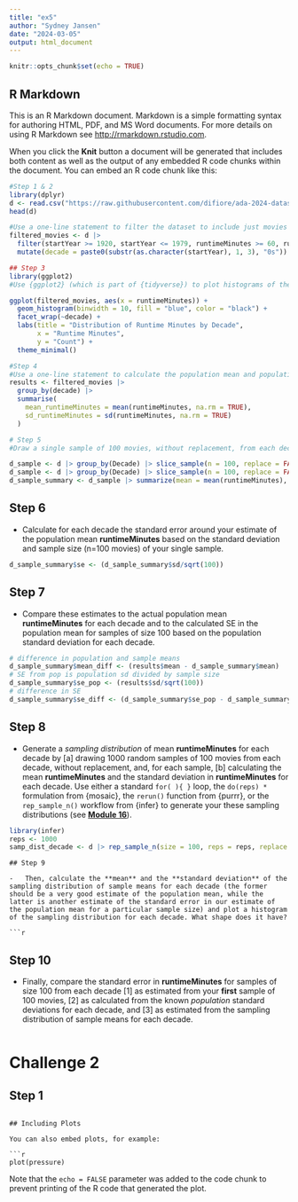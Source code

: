 ```yaml
---
title: "ex5"
author: "Sydney Jansen"
date: "2024-03-05"
output: html_document
---
```


```r
knitr::opts_chunk$set(echo = TRUE)
```

## R Markdown

This is an R Markdown document. Markdown is a simple formatting syntax for authoring HTML, PDF, and MS Word documents. For more details on using R Markdown see <http://rmarkdown.rstudio.com>.

When you click the **Knit** button a document will be generated that includes both content as well as the output of any embedded R code chunks within the document. You can embed an R code chunk like this:

```r
#Step 1 & 2
library(dplyr)
d <- read.csv("https://raw.githubusercontent.com/difiore/ada-2024-datasets/main/IMDB-movies.csv", header = TRUE, stringsAsFactors = FALSE)
head(d)

#Use a one-line statement to filter the dataset to include just movies from 1920 to 1979 and movies that are between 1 and 3 hours long (runtimeMinutes >= 60 and runtimeMinutes <= 180), and add a new column that codes the startYear into a new variable, decade (“20s”, “30s”, …“70s”). If you do this correctly, there should be 5651 movies remaining in the dataset.
filtered_movies <- d |>
  filter(startYear >= 1920, startYear <= 1979, runtimeMinutes >= 60, runtimeMinutes <=   180) |>
  mutate(decade = paste0(substr(as.character(startYear), 1, 3), "0s"))
```

```r
## Step 3
library(ggplot2)
#Use {ggplot2} (which is part of {tidyverse}) to plot histograms of the distribution of runtimeMinutes for each decade.

ggplot(filtered_movies, aes(x = runtimeMinutes)) +
  geom_histogram(binwidth = 10, fill = "blue", color = "black") + 
  facet_wrap(~decade) +
  labs(title = "Distribution of Runtime Minutes by Decade",
       x = "Runtime Minutes",
       y = "Count") +
  theme_minimal()

#Step 4
#Use a one-line statement to calculate the population mean and population standard deviation in runtimeMinutes for each decade and save the results in a new dataframe called results.
results <- filtered_movies |>
  group_by(decade) |>
  summarise(
    mean_runtimeMinutes = mean(runtimeMinutes, na.rm = TRUE),
    sd_runtimeMinutes = sd(runtimeMinutes, na.rm = TRUE)
  )

# Step 5
#Draw a single sample of 100 movies, without replacement, from each decade and calculate the single sample mean and single sample standard deviation in runtimeMinutes for each decades. Recall that your single sample mean for each decade is an estimate of the population mean for each decade.

d_sample <- d |> group_by(Decade) |> slice_sample(n = 100, replace = FALSE) |> summarize(mean = mean(runtimeMinutes), sd = sd(runtimeMinutes))
d_sample <- d |> group_by(Decade) |> slice_sample(n = 100, replace = FALSE) 
d_sample_summary <- d_sample |> summarize(mean = mean(runtimeMinutes), sd = sd(runtimeMinutes))
```

## Step 6

-   Calculate for each decade the standard error around your estimate of the population mean **runtimeMinutes** based on the standard deviation and sample size (n=100 movies) of your single sample.

```r
d_sample_summary$se <- (d_sample_summary$sd/sqrt(100))
```

## Step 7

-   Compare these estimates to the actual population mean **runtimeMinutes** for each decade and to the calculated SE in the population mean for samples of size 100 based on the population standard deviation for each decade.

```r
# difference in population and sample means
d_sample_summary$mean_diff <- (results$mean - d_sample_summary$mean)
# SE from pop is population sd divided by sample size
d_sample_summary$se_pop <- (results$sd/sqrt(100))
# difference in SE 
d_sample_summary$se_diff <- (d_sample_summary$se_pop - d_sample_summary$se)
```

## Step 8

-   Generate a *sampling distribution* of mean **runtimeMinutes** for each decade by [a] drawing 1000 random samples of 100 movies from each decade, without replacement, and, for each sample, [b] calculating the mean **runtimeMinutes** and the standard deviation in **runtimeMinutes** for each decade. Use either a standard `for( ){ }` loop, the `do(reps) *` formulation from {mosaic}, the `rerun()` function from {purrr}, or the `rep_sample_n()` workflow from {infer} to generate your these sampling distributions (see [**Module 16**](https://difiore.github.io/ada-2024/16-module.html)).

```r
library(infer)
reps <- 1000
samp_dist_decade <- d |> rep_sample_n(size = 100, reps = reps, replace = FALSE) |> group_by(Decade) |> summarize(mean = mean(runtimeMinutes), sd = sd(runtimeMinutes))
```

```
## Step 9

-   Then, calculate the **mean** and the **standard deviation** of the sampling distribution of sample means for each decade (the former should be a very good estimate of the population mean, while the latter is another estimate of the standard error in our estimate of the population mean for a particular sample size) and plot a histogram of the sampling distribution for each decade. What shape does it have?

```r
```

## Step 10

-   Finally, compare the standard error in **runtimeMinutes** for samples of size 100 from each decade [1] as estimated from your **first** sample of 100 movies, [2] as calculated from the known *population* standard deviations for each decade, and [3] as estimated from the sampling distribution of sample means for each decade.

```r
```

# Challenge 2

## Step 1
```

## Including Plots

You can also embed plots, for example:

```r
plot(pressure)
```

Note that the `echo = FALSE` parameter was added to the code chunk to prevent printing of the R code that generated the plot.
